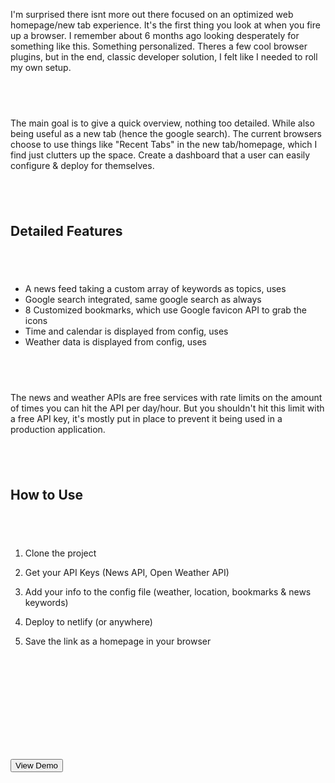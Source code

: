 
I'm surprised there isnt more out there focused on an optimized web homepage/new tab experience. It's the first thing you look at when you fire up a browser. I remember about 6 months ago looking desperately for something like this. Something personalized. Theres a few cool browser plugins, but in the end, classic developer solution, I felt like I needed to roll my own setup.

&nbsp;&nbsp;
-----

The main goal is to give a quick overview, nothing too detailed. While also being useful as a new tab (hence the google search). The current browsers choose to use things like "Recent Tabs" in the new tab/homepage, which I find just clutters up the space. Create a dashboard that a user can easily configure & deploy for themselves.

&nbsp;&nbsp;
-----

## Detailed Features

&nbsp;&nbsp;
-----

- A news feed taking a custom array of keywords as topics, uses <Plink href="https://newsapi.org" text="News API" />
- Google search integrated, same google search as always
- 8 Customized bookmarks, which use Google favicon API to grab the icons
- Time and calendar is displayed from config, uses <Plink href="https://momentjs.com" text="MomentJS" />
- Weather data is displayed from config, uses <Plink href="https://openweathermap.org/api" text="Open Weather API" />

&nbsp;&nbsp;
-----

The news and weather APIs are free services with rate limits on the amount of times you can hit the API per day/hour. But you shouldn't hit this limit with a free API key, it's mostly put in place to prevent it being used in a production application.

&nbsp;&nbsp;
-----

## How to Use

&nbsp;&nbsp;
-----

1. Clone the project

2. Get your API Keys (News API, Open Weather API)

3. Add your info to the config file (weather, location, bookmarks & news keywords)

4. Deploy to netlify (or anywhere)

5. Save the link as a homepage in your browser

&nbsp;&nbsp;
-----

> <Plink href="https://github.com/oddscenes/morning-briefing" text="Get the Project on Github" />

&nbsp;&nbsp;
-----

&nbsp;&nbsp;
-----

<Button href="/lab/morning-briefing" className="block gr-tw-3 py-6 px-8 max-w-xs rounded hover:opacity-75 text-center" target="_blank">
<span className="text-white">View Demo</span></Button>
